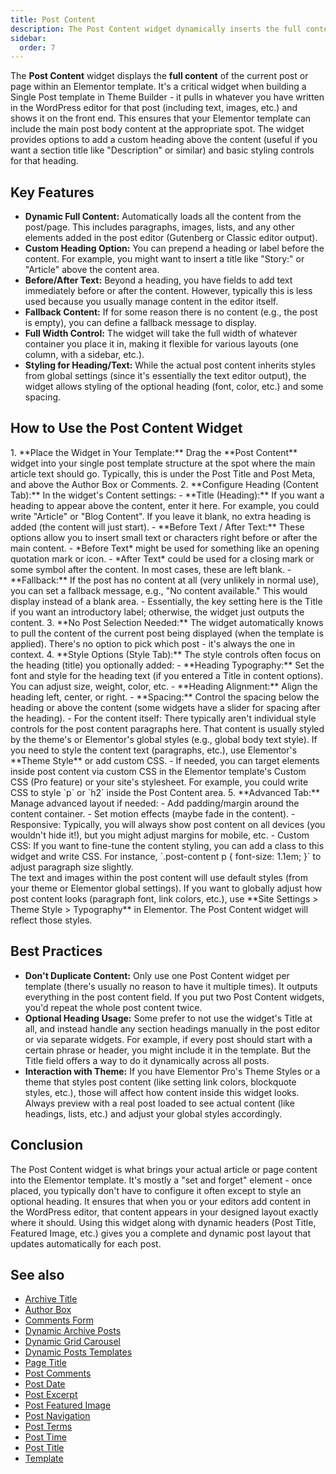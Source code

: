 ```yaml
---
title: Post Content
description: The Post Content widget dynamically inserts the full content of the current post/page into your Elementor design, allowing custom headings and styling for the content area.
sidebar:
  order: 7
---
```



The **Post Content** widget displays the **full content** of the current post or page within an Elementor template. It's a critical widget when building a Single Post template in Theme Builder - it pulls in whatever you have written in the WordPress editor for that post (including text, images, etc.) and shows it on the front end. This ensures that your Elementor template can include the main post body content at the appropriate spot. The widget provides options to add a custom heading above the content (useful if you want a section title like "Description" or similar) and basic styling controls for that heading.

## Key Features

- **Dynamic Full Content:** Automatically loads all the content from the post/page. This includes paragraphs, images, lists, and any other elements added in the post editor (Gutenberg or Classic editor output).
- **Custom Heading Option:** You can prepend a heading or label before the content. For example, you might want to insert a title like "Story:" or "Article" above the content area.
- **Before/After Text:** Beyond a heading, you have fields to add text immediately before or after the content. However, typically this is less used because you usually manage content in the editor itself.
- **Fallback Content:** If for some reason there is no content (e.g., the post is empty), you can define a fallback message to display.
- **Full Width Control:** The widget will take the full width of whatever container you place it in, making it flexible for various layouts (one column, with a sidebar, etc.).
- **Styling for Heading/Text:** While the actual post content inherits styles from global settings (since it's essentially the text editor output), the widget allows styling of the optional heading (font, color, etc.) and some spacing.

## How to Use the Post Content Widget

<Steps>
1. **Place the Widget in Your Template:** Drag the **Post Content** widget into your single post template structure at the spot where the main article text should go. Typically, this is under the Post Title and Post Meta, and above the Author Box or Comments.
2. **Configure Heading (Content Tab):** In the widget's Content settings:
   - **Title (Heading):** If you want a heading to appear above the content, enter it here. For example, you could write "Article" or "Blog Content". If you leave it blank, no extra heading is added (the content will just start).
   - **Before Text / After Text:** These options allow you to insert small text or characters right before or after the main content. 
     - *Before Text* might be used for something like an opening quotation mark or icon. 
     - *After Text* could be used for a closing mark or some symbol after the content. In most cases, these are left blank.
   - **Fallback:** If the post has no content at all (very unlikely in normal use), you can set a fallback message, e.g., "No content available." This would display instead of a blank area.
   - Essentially, the key setting here is the Title if you want an introductory label; otherwise, the widget just outputs the content.
3. **No Post Selection Needed:** The widget automatically knows to pull the content of the current post being displayed (when the template is applied). There's no option to pick which post - it's always the one in context.
4. **Style Options (Style Tab):** The style controls often focus on the heading (title) you optionally added:
   - **Heading Typography:** Set the font and style for the heading text (if you entered a Title in content options). You can adjust size, weight, color, etc.
   - **Heading Alignment:** Align the heading left, center, or right.
   - **Spacing:** Control the spacing below the heading or above the content (some widgets have a slider for spacing after the heading).
   - For the content itself: There typically aren't individual style controls for the post content paragraphs here. That content is usually styled by the theme's or Elementor's global styles (e.g., global body text style). If you need to style the content text (paragraphs, etc.), use Elementor's **Theme Style** or add custom CSS.
   - If needed, you can target elements inside post content via custom CSS in the Elementor template's Custom CSS (Pro feature) or your site's stylesheet. For example, you could write CSS to style `p` or `h2` inside the Post Content area.
5. **Advanced Tab:** Manage advanced layout if needed:
   - Add padding/margin around the content container.
   - Set motion effects (maybe fade in the content).
   - Responsive: Typically, you will always show post content on all devices (you wouldn't hide it!), but you might adjust margins for mobile, etc.
   - Custom CSS: If you want to fine-tune the content styling, you can add a class to this widget and write CSS. For instance, `.post-content p { font-size: 1.1em; }` to adjust paragraph size slightly.
</Steps>

<Aside type="note" title='Styling the Post Content'>
The text and images within the post content will use default styles (from your theme or Elementor global settings). If you want to globally adjust how post content looks (paragraph font, link colors, etc.), use **Site Settings > Theme Style > Typography** in Elementor. The Post Content widget will reflect those styles.
</Aside>

## Best Practices

- **Don't Duplicate Content:** Only use one Post Content widget per template (there's usually no reason to have it multiple times). It outputs everything in the post content field. If you put two Post Content widgets, you'd repeat the whole post content twice.
- **Optional Heading Usage:** Some prefer to not use the widget's Title at all, and instead handle any section headings manually in the post editor or via separate widgets. For example, if every post should start with a certain phrase or header, you might include it in the template. But the Title field offers a way to do it dynamically across all posts.
- **Interaction with Theme:** If you have Elementor Pro's Theme Styles or a theme that styles post content (like setting link colors, blockquote styles, etc.), those will affect how content inside this widget looks. Always preview with a real post loaded to see actual content (like headings, lists, etc.) and adjust your global styles accordingly.

## Conclusion

The Post Content widget is what brings your actual article or page content into the Elementor template. It's mostly a "set and forget" element - once placed, you typically don't have to configure it often except to style an optional heading. It ensures that when you or your editors add content in the WordPress editor, that content appears in your designed layout exactly where it should. Using this widget along with dynamic headers (Post Title, Featured Image, etc.) gives you a complete and dynamic post layout that updates automatically for each post.


## See also

- [Archive Title](/vertex/widgets/dynamic-posts-templates/archive-title/)
- [Author Box](/vertex/widgets/dynamic-posts-templates/author-box/)
- [Comments Form](/vertex/widgets/dynamic-posts-templates/comments-form/)
- [Dynamic Archive Posts](/vertex/widgets/dynamic-posts-templates/dynamic-archive-posts/)
- [Dynamic Grid Carousel](/vertex/widgets/dynamic-posts-templates/dynamic-grid-carousel/)
- [Dynamic Posts Templates](/vertex/widgets/dynamic-posts-templates/)
- [Page Title](/vertex/widgets/dynamic-posts-templates/page-title/)
- [Post Comments](/vertex/widgets/dynamic-posts-templates/post-comments/)
- [Post Date](/vertex/widgets/dynamic-posts-templates/post-date/)
- [Post Excerpt](/vertex/widgets/dynamic-posts-templates/post-excerpt/)
- [Post Featured Image](/vertex/widgets/dynamic-posts-templates/post-featured-image/)
- [Post Navigation](/vertex/widgets/dynamic-posts-templates/post-navigation/)
- [Post Terms](/vertex/widgets/dynamic-posts-templates/post-terms/)
- [Post Time](/vertex/widgets/dynamic-posts-templates/post-time/)
- [Post Title](/vertex/widgets/dynamic-posts-templates/post-title/)
- [Template](/vertex/widgets/dynamic-posts-templates/template/)
